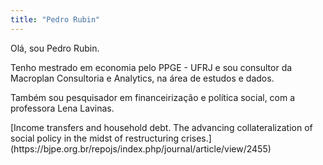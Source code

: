 ```yaml
---
title: "Pedro Rubin"
---
```


Olá, sou Pedro Rubin.

Tenho mestrado em economia pelo PPGE - UFRJ e sou consultor da Macroplan Consultoria e Analytics, na área de estudos e dados.

Também sou pesquisador em financeirização e política social, com a professora Lena Lavinas.

[Income transfers and household debt. The advancing collateralization of social policy in the midst of restructuring crises.] (https://bjpe.org.br/repojs/index.php/journal/article/view/2455)
